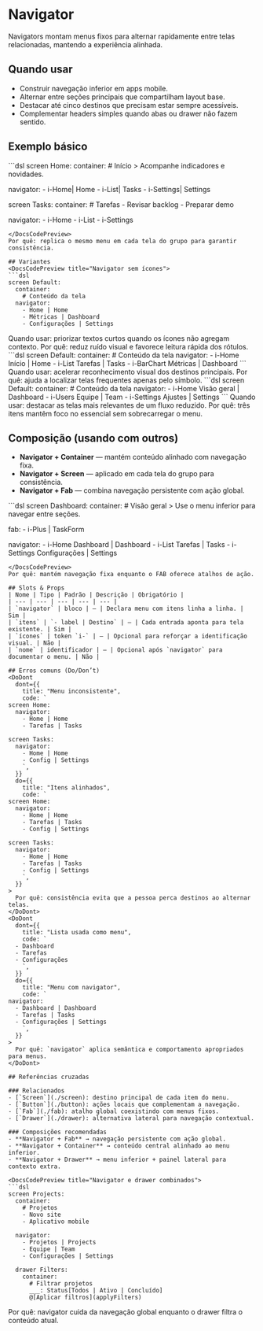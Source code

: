 # Navigator
Navigators montam menus fixos para alternar rapidamente entre telas relacionadas, mantendo a experiência alinhada.

## Quando usar
- Construir navegação inferior em apps mobile.
- Alternar entre seções principais que compartilham layout base.
- Destacar até cinco destinos que precisam estar sempre acessíveis.
- Complementar headers simples quando abas ou drawer não fazem sentido.

## Exemplo básico
<DocsCodePreview title="Navigator replicado em telas do mesmo fluxo">
```dsl
screen Home:
  container:
    # Início
    > Acompanhe indicadores e novidades.

  navigator:
    - i-Home| Home
    - i-List| Tasks
    - i-Settings| Settings

screen Tasks:
  container:
    # Tarefas
    - Revisar backlog
    - Preparar demo

  navigator:
    - i-Home
    - i-List
    - i-Settings
```
</DocsCodePreview>
Por quê: replica o mesmo menu em cada tela do grupo para garantir consistência.

## Variantes
<DocsCodePreview title="Navigator sem ícones">
```dsl
screen Default:
  container:
    # Conteúdo da tela
  navigator:
    - Home | Home
    - Métricas | Dashboard
    - Configurações | Settings
```
</DocsCodePreview>
Quando usar: priorizar textos curtos quando os ícones não agregam contexto.
Por quê: reduz ruído visual e favorece leitura rápida dos rótulos.

<DocsCodePreview title="Navigator com ícones Lucide">
```dsl
screen Default:
  container:
    # Conteúdo da tela
  navigator:
    - i-Home Início | Home
    - i-List Tarefas | Tasks
    - i-BarChart Métricas | Dashboard
```
</DocsCodePreview>
Quando usar: acelerar reconhecimento visual dos destinos principais.
Por quê: ajuda a localizar telas frequentes apenas pelo símbolo.

<DocsCodePreview title="Navigator com destaque para três telas">
```dsl
screen Default:
  container:
    # Conteúdo da tela
  navigator:
    - i-Home Visão geral | Dashboard
    - i-Users Equipe | Team
    - i-Settings Ajustes | Settings
```
</DocsCodePreview>
Quando usar: destacar as telas mais relevantes de um fluxo reduzido.
Por quê: três itens mantêm foco no essencial sem sobrecarregar o menu.

## Composição (usando com outros)
- **Navigator + Container** — mantém conteúdo alinhado com navegação fixa.
- **Navigator + Screen** — aplicado em cada tela do grupo para consistência.
- **Navigator + Fab** — combina navegação persistente com ação global.

<DocsCodePreview title="Navigator com FAB complementar">
```dsl
screen Dashboard:
  container:
    # Visão geral
    > Use o menu inferior para navegar entre seções.

  fab:
    - i-Plus | TaskForm

  navigator:
    - i-Home Dashboard | Dashboard
    - i-List Tarefas | Tasks
    - i-Settings Configurações | Settings
```
</DocsCodePreview>
Por quê: mantém navegação fixa enquanto o FAB oferece atalhos de ação.

## Slots & Props
| Nome | Tipo | Padrão | Descrição | Obrigatório |
| --- | --- | --- | --- | --- |
| `navigator` | bloco | — | Declara menu com itens linha a linha. | Sim |
| `itens` | `- label | Destino` | — | Cada entrada aponta para tela existente. | Sim |
| `ícones` | token `i-` | — | Opcional para reforçar a identificação visual. | Não |
| `nome` | identificador | — | Opcional após `navigator` para documentar o menu. | Não |

## Erros comuns (Do/Don’t)
<DoDont
  dont={{
    title: "Menu inconsistente",
    code: `
screen Home:
  navigator:
    - Home | Home
    - Tarefas | Tasks

screen Tasks:
  navigator:
    - Home | Home
    - Config | Settings
    `,
  }}
  do={{
    title: "Itens alinhados",
    code: `
screen Home:
  navigator:
    - Home | Home
    - Tarefas | Tasks
    - Config | Settings

screen Tasks:
  navigator:
    - Home | Home
    - Tarefas | Tasks
    - Config | Settings
    `,
  }}
>
  Por quê: consistência evita que a pessoa perca destinos ao alternar telas.
</DoDont>
<DoDont
  dont={{
    title: "Lista usada como menu",
    code: `
  - Dashboard
  - Tarefas
  - Configurações
    `,
  }}
  do={{
    title: "Menu com navigator",
    code: `
navigator:
  - Dashboard | Dashboard
  - Tarefas | Tasks
  - Configurações | Settings
    `,
  }}
>
  Por quê: `navigator` aplica semântica e comportamento apropriados para menus.
</DoDont>

## Referências cruzadas

### Relacionados
- [`Screen`](./screen): destino principal de cada item do menu.
- [`Button`](./button): ações locais que complementam a navegação.
- [`Fab`](./fab): atalho global coexistindo com menus fixos.
- [`Drawer`](./drawer): alternativa lateral para navegação contextual.

### Composições recomendadas
- **Navigator + Fab** → navegação persistente com ação global.
- **Navigator + Container** → conteúdo central alinhado ao menu inferior.
- **Navigator + Drawer** → menu inferior + painel lateral para contexto extra.

<DocsCodePreview title="Navigator e drawer combinados">
```dsl
screen Projects:
  container:
    # Projetos
    - Novo site
    - Aplicativo mobile

  navigator:
    - Projetos | Projects
    - Equipe | Team
    - Configurações | Settings

  drawer Filters:
    container:
      # Filtrar projetos
      ___: Status[Todos | Ativo | Concluído]
      @[Aplicar filtros](applyFilters)
```
</DocsCodePreview>
Por quê: navigator cuida da navegação global enquanto o drawer filtra o conteúdo atual.

